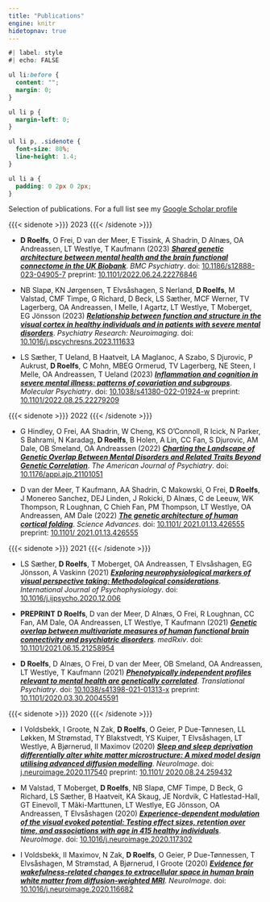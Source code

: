 ```yaml
---
title: "Publications"
engine: knitr
hidetopnav: true
---
```


```css
#| label: style
#| echo: FALSE

ul li:before {
  content: "";
  margin: 0;
}

ul li p {
  margin-left: 0;
}

ul li p, .sidenote {
  font-size: 80%;
  line-height: 1.4;
}

ul li a {
  padding: 0 2px 0 2px;
}
```

Selection of publications. For a full list see my [Google Scholar profile](https://scholar.google.com/citations?user=QmVQcsAAAAAJ&hl=en)

{{{< sidenote >}}}
2023
{{{< /sidenote >}}}


  - **D Roelfs**, O Frei, D van der Meer, E Tissink, A Shadrin, D Alnæs, OA Andreassen, LT Westlye, T Kaufmann (2023) [***Shared genetic architecture between mental health and the brain functional connectome in the UK Biobank***](https://doi.org/10.1186/s12888-023-04905-7). _BMC Psychiatry_. doi: [10.1186/s12888-023-04905-7](https://doi.org/10.1186/s12888-023-04905-7) preprint: [10.1101/2022.06.24.22276846](https://doi.org/10.1101/2022.06.24.22276846)

  - NB Slapø, KN Jørgensen, T Elvsåshagen, S Nerland, **D Roelfs**, M Valstad, CMF Timpe, G Richard, D Beck, LS Sæther, MCF Werner, TV Lagerberg, OA Andreassen, I Melle, I Agartz, LT Westlye, T Moberget, EG Jönsson (2023) [***Relationship between function and structure in the visual cortex in healthy individuals and in patients with severe mental disorders***](https://doi.org/10.1016/j.pscychresns.2023.111633). _Psychiatry Research: Neuroimaging_. doi: [10.1016/j.pscychresns.2023.111633](https://doi.org/10.1016/j.pscychresns.2023.111633)

  - LS Sæther, T Ueland, B Haatveit, LA Maglanoc, A Szabo, S Djurovic, P Aukrust, **D Roelfs**, C Mohn, MBEG Ormerud, TV Lagerberg, NE Steen, I Melle, OA Andreassen, T Ueland (2023) [***Inflammation and cognition in severe mental illness: patterns of covariation and subgroups***](https://doi.org/10.1038/s41380-022-01924-w). _Molecular Psychiatry_. doi: [10.1038/s41380-022-01924-w](https://doi.org/10.1038/s41380-022-01924-w) preprint: [10.1101/2022.08.25.22279209](https://doi.org/10.1101/2022.08.25.22279209)

{{{< sidenote >}}}
2022
{{{< /sidenote >}}}

  - G Hindley, O Frei, AA Shadrin, W Cheng, KS O'Connoll, R Icick, N Parker, S Bahrami, N Karadag, **D Roelfs**, B Holen, A Lin, CC Fan, S Djurovic, AM Dale, OB Smeland, OA Andreassen (2022) [***Charting the Landscape of Genetic Overlap Between Mental Disorders and Related Traits Beyond Genetic Correlation***](https://doi.org/10.1176/appi.ajp.21101051). _The American Journal of Psychiatry_. doi: [10.1176/appi.ajp.21101051](https://doi.org/10.1176/appi.ajp.21101051)

  - D van der Meer, T Kaufmann, AA Shadrin, C Makowski, O Frei, **D Roelfs**, J Monereo Sanchez, DEJ Linden, J Rokicki, D Alnæs, C de Leeuw, WK Thompson, R Loughnan, C Chieh Fan, PM Thompson, LT Westlye, OA Andreassen, AM Dale (2022) [***The genetic architecture of human cortical folding***](https://doi.org/10.1126/sciadv.abj9446). _Science Advances_. doi: [10.1101/ 2021.01.13.426555](https://doi.org/10.1126/sciadv.abj9446) preprint: [10.1101/ 2021.01.13.426555](https://doi.org/10.1101/2021.01.13.426555)
  
{{{< sidenote >}}}
2021
{{{< /sidenote >}}}

  - LS Sæther, **D Roelfs**, T Moberget, OA Andreassen, T Elvsåshagen, EG Jönsson, A Vaskinn (2021) [***Exploring neurophysiological markers of visual perspective taking: Methodological considerations***](https://doi.org/10.1016/j.ijpsycho.2020.12.006). _International Journal of Psychophysiology_. doi: [10.1016/j.ijpsycho.2020.12.006](https://doi.org/10.1016/j.ijpsycho.2020.12.006)
  
  - **PREPRINT** **D Roelfs**, D van der Meer, D Alnæs, O Frei, R Loughnan, CC Fan, AM Dale, OA Andreassen, LT Westlye, T Kaufmann (2021) [***Genetic overlap between multivariate measures of human functional brain connectivity and psychiatric disorders***](https://doi.org/10.1101/2021.06.15.21258954). _medRxiv_. doi: [10.1101/2021.06.15.21258954](https://doi.org/10.1101/2021.06.15.21258954)

  - **D Roelfs**, D Alnæs, O Frei, D van der Meer, OB Smeland, OA Andreassen, LT Westlye, T Kaufmann (2021) [***Phenotypically independent profiles relevant to mental health are genetically correlated***](https://doi.org/10.1038/s41398-021-01313-x). _Translational Psychiatry_. doi: [10.1038/s41398-021-01313-x](https://doi.org/10.1038/s41398-021-01313-x) preprint: [10.1101/2020.03.30.20045591](https://doi.org/10.1101/2020.03.30.20045591)

{{{< sidenote >}}}
2020
{{{< /sidenote >}}}

  - I Voldsbekk, I Groote, N Zak, **D Roelfs**, O Geier, P Due-Tønnesen, LL Løkken, M Strømstad, TY Blakstvedt, YS Kuiper, T Elvsåshagen, LT Westlye, A Bjørnerud, II Maximov (2020) [***Sleep and sleep deprivation differentially alter white matter microstructure: A mixed model design utilising advanced diffusion modelling***](https://doi.org/10.1016/j.neuroimage.2020.117540). _NeuroImage_. doi: [j.neuroimage.2020.117540](https://doi.org/10.1016/j.neuroimage.2020.117540) preprint: [10.1101/ 2020.08.24.259432](https://doi.org/10.1101/2020.08.24.259432)

  - M Valstad, T Moberget, **D Roelfs**, NB Slapø, CMF Timpe, D Beck, G Richard, LS Sæther, B Haatveit, KA Skaug, JE Nordvik, C Hatlestad-Hall, GT Einevoll, T Mãki-Marttunen, LT Westlye, EG Jõnsson, OA Andreassen, T Elvsåshagen (2020) [***Experience-dependent modulation of the visual evoked potential: Testing effect sizes, retention over time, and associations with age in 415 healthy individuals***](https://doi.org/10.1016/j.neuroimage.2020.117302). _NeuroImage_. doi: [10.1016/j.neuroimage.2020.117302](https://doi.org/10.1016/j.neuroimage.2020.117302)

  - I Voldsbekk, II Maximov, N Zak, **D Roelfs**, O Geier, P Due-Tønnessen, T Elvsåshagen, M Strømstad, A Bjørnerud, I Groote (2020) [***Evidence for wakefulness-related changes to extracellular space in human brain white matter from diffusion-weighted MRI***](https://doi.org/10.1016/j.neuroimage.2020.116682). _NeuroImage_. doi: [10.1016/j.neuroimage.2020.116682](https://doi.org/10.1016/j.neuroimage.2020.116682)
